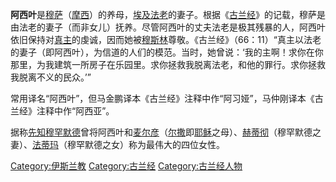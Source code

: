{{unreferenced|time=2017-08-05T11:45:40+00:00}}
{{Islam}}

'''阿西叶'''是[[穆萨|穆萨]]（[[摩西|摩西]]）的养母，[[埃及|埃及]][[法老|法老]]的妻子。根据《[[古兰经|古兰经]]》的记载，穆萨是由法老的妻子（而非女儿）抚养。尽管阿西叶的丈夫法老是极其残暴的人，阿西叶依旧保持对[[真主|真主]]的虔诚，因而她被[[穆斯林|穆斯林]]尊敬。《古兰经》（66：11）“真主以法老的妻子（即阿西叶），为信道的人们的模范。当时，她曾说：‘我的主啊！求你在你那里，为我建筑一所房子在乐园里。求你拯救我脱离法老，和他的罪行。求你拯救我脱离不义的民众。’”

常用译名“阿西叶”，但马金鹏译本《古兰经》注释中作“阿习娅”，马仲刚译本《古兰经》注释中作“阿西亚”。

据称[[先知|先知]][[穆罕默德|穆罕默德]]曾将阿西叶和[[麦尔彦|麦尔彦]]（[[尔撒|尔撒]]即[[耶稣|耶稣]]之母）、[[赫蒂彻|赫蒂彻]]（穆罕默德之妻）、[[法蒂玛|法蒂玛]]（穆罕默德之女）称为最伟大的四位女性。

[[Category:伊斯兰教|Category:伊斯兰教]]
[[Category:古兰经|Category:古兰经]]
[[Category:古兰经人物|Category:古兰经人物]]